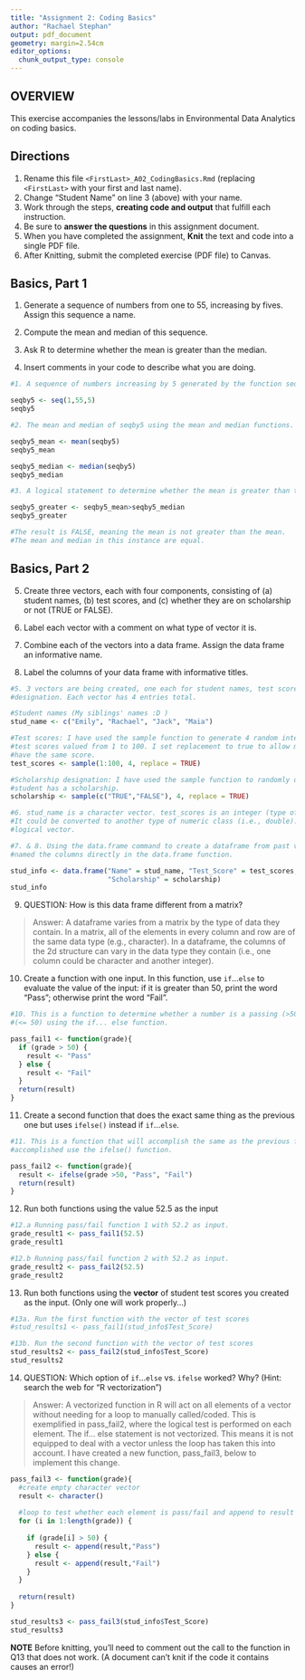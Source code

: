 ```yaml
---
title: "Assignment 2: Coding Basics"
author: "Rachael Stephan"
output: pdf_document
geometry: margin=2.54cm
editor_options: 
  chunk_output_type: console
---
```


## OVERVIEW

This exercise accompanies the lessons/labs in Environmental Data Analytics on coding basics.

## Directions

1.  Rename this file `<FirstLast>_A02_CodingBasics.Rmd` (replacing `<FirstLast>` with your first and last name).
2.  Change "Student Name" on line 3 (above) with your name.
3.  Work through the steps, **creating code and output** that fulfill each instruction.
4.  Be sure to **answer the questions** in this assignment document.
5.  When you have completed the assignment, **Knit** the text and code into a single PDF file.
6.  After Knitting, submit the completed exercise (PDF file) to Canvas.

## Basics, Part 1

1.  Generate a sequence of numbers from one to 55, increasing by fives. Assign this sequence a name.

2.  Compute the mean and median of this sequence.

3.  Ask R to determine whether the mean is greater than the median.

4.  Insert comments in your code to describe what you are doing.

```r
#1. A sequence of numbers increasing by 5 generated by the function seq.

seqby5 <- seq(1,55,5)
seqby5

#2. The mean and median of seqby5 using the mean and median functions.

seqby5_mean <- mean(seqby5)
seqby5_mean

seqby5_median <- median(seqby5)
seqby5_median

#3. A logical statement to determine whether the mean is greater than the median. 

seqby5_greater <- seqby5_mean>seqby5_median
seqby5_greater

#The result is FALSE, meaning the mean is not greater than the mean. 
#The mean and median in this instance are equal.

```

## Basics, Part 2

5.  Create three vectors, each with four components, consisting of (a) student names, (b) test scores, and (c) whether they are on scholarship or not (TRUE or FALSE).

6.  Label each vector with a comment on what type of vector it is.

7.  Combine each of the vectors into a data frame. Assign the data frame an informative name.

8.  Label the columns of your data frame with informative titles.

```r
#5. 3 vectors are being created, one each for student names, test scores, and scholarship 
#designation. Each vector has 4 entries total. 

#Student names (My siblings' names :D )
stud_name <- c("Emily", "Rachael", "Jack", "Maia") 

#Test scores: I have used the sample function to generate 4 random integers to represent 
#test scores valued from 1 to 100. I set replacement to true to allow multiple students to 
#have the same score. 
test_scores <- sample(1:100, 4, replace = TRUE)

#Scholarship designation: I have used the sample function to randomly decide whether each 
#student has a scholarship. 
scholarship <- sample(c("TRUE","FALSE"), 4, replace = TRUE)

#6. stud_name is a character vector. test_scores is an integer (type of numeric) vector. 
#It could be converted to another type of numeric class (i.e., double). scholarship is a 
#logical vector.

#7. & 8. Using the data.frame command to create a dataframe from past vectors. I have
#named the columns directly in the data.frame function.

stud_info <- data.frame("Name" = stud_name, "Test_Score" = test_scores, 
                        "Scholarship" = scholarship)
stud_info
```

9.  QUESTION: How is this data frame different from a matrix?

> Answer: A dataframe varies from a matrix by the type of data they contain. In a matrix, all of the elements in every column and row are of the same data type (e.g., character). In a dataframe, the columns of the 2d structure can vary in the data type they contain (i.e., one column could be character and another integer).  

10. Create a function with one input. In this function, use `if`...`else` to evaluate the value of the input: if it is greater than 50, print the word "Pass"; otherwise print the word "Fail". 

```r
#10. This is a function to determine whether a number is a passing (>50) or failing 
#(<= 50) using the if... else function.

pass_fail1 <- function(grade){
  if (grade > 50) {
    result <- "Pass"
  } else {
    result <- "Fail"
  }
  return(result)
}

```

11. Create a second function that does the exact same thing as the previous one but uses `ifelse()` instead if `if`...`else `. 

```r
#11. This is a function that will accomplish the same as the previous function, but is 
#accomplished use the ifelse() function.

pass_fail2 <- function(grade){
  result <- ifelse(grade >50, "Pass", "Fail")
  return(result)
}
```

12. Run both functions using the value 52.5 as the input
```r
#12.a Running pass/fail function 1 with 52.2 as input.
grade_result1 <- pass_fail1(52.5)
grade_result1

#12.b Running pass/fail function 2 with 52.2 as input.
grade_result2 <- pass_fail2(52.5)
grade_result2

```

13. Run both functions using the **vector** of student test scores you created as the input. (Only one will work properly...)

```r
#13a. Run the first function with the vector of test scores
#stud_results1 <- pass_fail1(stud_info$Test_Score)

#13b. Run the second function with the vector of test scores
stud_results2 <- pass_fail2(stud_info$Test_Score)
stud_results2
```

14. QUESTION: Which option of `if`...`else` vs. `ifelse` worked? Why? (Hint: search the web for "R vectorization")

> Answer: A vectorized function in R will act on all elements of a vector without needing for a loop to manually called/coded. This is exemplified in pass_fail2, where the logical test is performed on each element. The if... else statement is not vectorized. This means it is not equipped to deal with a vector unless the loop has taken this into account. I have created a new function, pass_fail3, below to implement this change.

```r

pass_fail3 <- function(grade){
  #create empty character vector
  result <- character() 
  
  #loop to test whether each element is pass/fail and append to result vector
  for (i in 1:length(grade)) {
    
    if (grade[i] > 50) {
      result <- append(result,"Pass")
    } else {
      result <- append(result,"Fail")
    }
  }
  
  return(result)
}

stud_results3 <- pass_fail3(stud_info$Test_Score)
stud_results3

```


**NOTE** Before knitting, you'll need to comment out the call to the function in Q13 that does not work. (A document can't knit if the code it contains causes an error!)